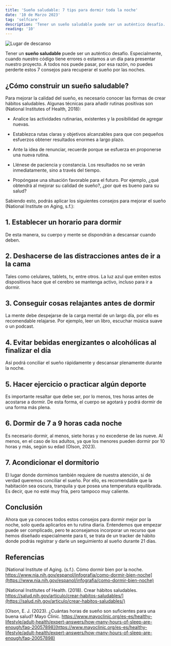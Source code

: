 ```yaml
---
title: 'Sueño saludable: 7 tips para dormir toda la noche'
date: '10 de Marzo 2023'
tag: 'selfcare'
description: 'Tener un sueño saludable puede ser un auténtico desafío. Especialmente, cuando nuestro código tiene errores o estamos a un día para presentar nuestro proyecto. A todos nos puede pasar, por esa razón, no puedes perderte estos 7 consejos para recuperar el sueño por las noches.'
reading: '10'
---
```


![Lugar de descanso](https://images.pexels.com/photos/10079452/pexels-photo-10079452.jpeg?cs=srgb&dl=pexels-mo-eid-10079452.jpg&fm=jpg&w=320&h=400)

Tener un **sueño saludable** puede ser un auténtico desafío. Especialmente, cuando nuestro código tiene errores o estamos a un día para presentar nuestro proyecto. A todos nos puede pasar, por esa razón, no puedes perderte estos 7 consejos para recuperar el sueño por las noches.


## ¿Cómo construir un sueño saludable?

Para mejorar la calidad del sueño, es necesario conocer las formas de crear hábitos saludables. Algunas técnicas para añadir rutinas positivas son (National Institutes of Health, 2018):

* Analice las actividades rutinarias, existentes y la posibilidad de agregar nuevas.

* Establezca rutas claras y objetivos alcanzables para que con pequeños esfuerzos obtener resultados enormes a largo plazo.

* Ante la idea de renunciar, recuerde porque se esfuerza en proponerse una nueva rutina.

* Llénese de paciencia y constancia. Los resultados no se verán inmediatamente, sino a través del tiempo.

* Propóngase una situación favorable para el futuro. Por ejemplo, ¿qué obtendrá al mejorar su calidad de sueño?, ¿por qué es bueno para su salud?

Sabiendo esto, podrás aplicar los siguientes consejos para mejorar el sueño (National Institute on Aging, s.f.):

## 1. Establecer un horario para dormir

De esta manera, su cuerpo y mente se dispondrán a descansar cuando deben.

## 2. Deshacerse de las distracciones antes de ir a la cama

Tales como celulares, tablets, tv, entre otros. La luz azul que emiten estos dispositivos hace que el cerebro se mantenga activo, incluso para ir a dormir.

## 3. Conseguir cosas relajantes antes de dormir

La mente debe despejarse de la carga mental de un largo día, por ello es recomendable relajarse. Por ejemplo, leer un libro, escuchar música suave o un podcast.

## 4. Evitar bebidas energizantes o alcohólicas al finalizar el día

Así podrá conciliar el sueño rápidamente y descansar plenamente durante la noche.

## 5. Hacer ejercicio o practicar algún deporte

Es importante resaltar que debe ser, por lo menos, tres horas antes de acostarse a dormir. De esta forma, el cuerpo se agotará y podrá dormir de una forma más plena.

## 6. Dormir de 7 a 9 horas cada noche

Es necesario dormir, al menos, siete horas y no excederse de las nueve. Al menos, en el caso de los adultos, ya que los menores pueden dormir por 10 horas y más, según su edad (Olson, 2023).

## 7. Acondicionar el dormitorio

El lugar donde dormimos también requiere de nuestra atención, si de verdad queremos conciliar el sueño. Por ello, es recomendable que la habitación sea oscura, tranquila y que posea una temperatura equilibrada. Es decir, que no esté muy fría, pero tampoco muy caliente.

## Conclusión

Ahora que ya conoces todos estos consejos para dormir mejor por la noche, solo queda aplicarlos en tu rutina diaria.
Entendemos que empezar puede ser complicado, pero te aconsejamos incorporar un recurso que hemos diseñado especialmente para ti, se trata de un tracker de hábito donde podrás registrar y darle un seguimiento al sueño durante 21 días.

## Referencias

[National Institute of Aging. (s.f.). Cómo dormir bien por la noche. https://www.nia.nih.gov/espanol/infografia/como-dormir-bien-noche](https://www.nia.nih.gov/espanol/infografia/como-dormir-bien-noche)


[National Institutes of Health. (2018). Crear hábitos saludables. https://salud.nih.gov/articulo/crear-habitos-saludables/](https://salud.nih.gov/articulo/crear-habitos-saludables/)


[Olson, E. J. (2023). ¿Cuántas horas de sueño son suficientes para una buena salud? Mayo Clinic. https://www.mayoclinic.org/es-es/healthy-lifestyle/adult-health/expert-answers/how-many-hours-of-sleep-are-enough/faq-20057898](https://www.mayoclinic.org/es-es/healthy-lifestyle/adult-health/expert-answers/how-many-hours-of-sleep-are-enough/faq-20057898)
